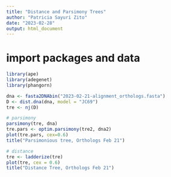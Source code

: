 ```yaml
---
title: "Distance and Parsimony Trees"
author: "Patricia Sayuri Zito"
date: "2023-02-28"
output: html_document
---
```


# import packages and data 
```r
library(ape)
library(adegenet)
library(phangorn)

dna <- fasta2DNAbin("2023-02-21-alignment_orthologs.fasta")
D <- dist.dna(dna, model = "JC69")
tre <- nj(D)

# parsimony 
parsimony(tre, dna)
tre.pars <- optim.parsimony(tre2, dna2)
plot(tre.pars, cex=0.6)
title("Parsimonious tree, Orthologs Feb 21")

# distance
tre <- ladderize(tre)
plot(tre, cex = 0.6)
title("Distance Tree, Orthologs Feb 21")
```

